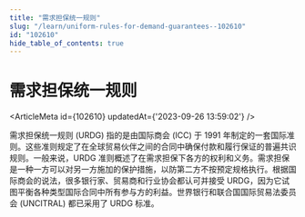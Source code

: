 ```yaml
---
title: "需求担保统一规则"
slug: "/learn/uniform-rules-for-demand-guarantees--102610"
id: "102610"
hide_table_of_contents: true
---
```



# 需求担保统一规则

<ArticleMeta id={102610} updatedAt={'2023-09-26 13:59:02'} />
<div className='border-solid border-b border-t-0 my-4 border-[var(--ifm-color-gray-300)]' />

需求担保统一规则 (URDG) 指的是由国际商会 (ICC) 于 1991 年制定的一套国际准则。这些准则规定了在全球贸易伙伴之间的合同中确保付款和履行保证的普遍共识规则。一般来说，URDG 准则概述了在需求担保下各方的权利和义务。需求担保是一种一方可以对另一方施加的保护措施，以防第二方不按预定规格执行。根据国际商会的说法，很多银行家、贸易商和行业协会都认可并接受 URDG，因为它试图平衡各种类型国际合同中所有参与方的利益。世界银行和联合国国际贸易法委员会 (UNCITRAL) 都已采用了 URDG 标准。
